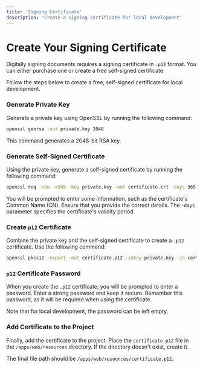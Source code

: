 ```yaml
---
title: 'Signing Certificate'
description: 'Create a signing certificate for local development'
---
```



# Create Your Signing Certificate

Digitally signing documents requires a signing certificate in `.p12` format. You can either purchase one or create a free self-signed certificate.

Follow the steps below to create a free, self-signed certificate for local development.

<Steps>

### Generate Private Key

Generate a private key using OpenSSL by running the following command:

```bash
openssl genrsa -out private.key 2048
```

This command generates a 2048-bit RSA key.

### Generate Self-Signed Certificate

Using the private key, generate a self-signed certificate by running the following command:

```bash
openssl req -new -x509 -key private.key -out certificate.crt -days 365
```

You will be prompted to enter some information, such as the certificate's Common Name (CN). Ensure that you provide the correct details. The `—days` parameter specifies the certificate's validity period.

### Create `p12` Certificate

Combine the private key and the self-signed certificate to create a `.p12` certificate. Use the following command:

```bash
openssl pkcs12 -export -out certificate.p12 -inkey private.key -in certificate.crt
```

### `p12` Certificate Password

When you create the `.p12` certificate, you will be prompted to enter a password. Enter a strong password and keep it secure. Remember this password, as it will be required when using the certificate.

Note that for local development, the password can be left empty.

### Add Certificate to the Project

Finally, add the certificate to the project. Place the `certificate.p12` file in the `/apps/web/resources` directory. If the directory doesn't exist, create it.

The final file path should be `/apps/web/resources/certificate.p12`.

</Steps>
